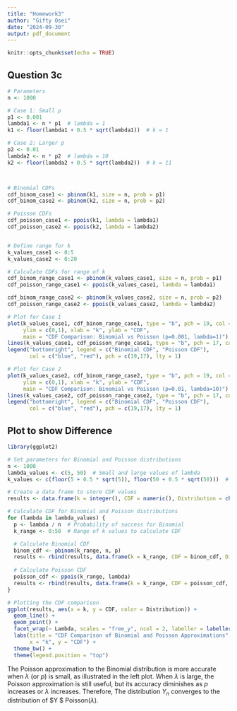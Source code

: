 ```yaml
---
title: "Homework3"
author: "Gifty Osei"
date: "2024-09-30"
output: pdf_document
---
```


```r
knitr::opts_chunk$set(echo = TRUE)
```

## Question 3c

```r
# Parameters
n <- 1000

# Case 1: Small p
p1 <- 0.001
lambda1 <- n * p1  # lambda = 1
k1 <- floor(lambda1 + 0.5 * sqrt(lambda1))  # k = 1

# Case 2: Larger p
p2 <- 0.01
lambda2 <- n * p2  # lambda = 10
k2 <- floor(lambda2 + 0.5 * sqrt(lambda2))  # k = 11



# Binomial CDFs
cdf_binom_case1 <- pbinom(k1, size = n, prob = p1)
cdf_binom_case2 <- pbinom(k2, size = n, prob = p2)

# Poisson CDFs
cdf_poisson_case1 <- ppois(k1, lambda = lambda1)
cdf_poisson_case2 <- ppois(k2, lambda = lambda2)



```

\begin{center} For Case 1:Small $p (p = 0.001, \lambda = 1)$, Binomial CDF at $ k=1$ is `r cdf_binom_case1 ` and Poisson CDF at $k=1$ is `r cdf_poisson_case1`.

For Case 2: Larger $p (p = 0.01, \lambda = 10)$, Binomial CDF at $k=2$ is `r cdf_binom_case2 ` and Poisson CDF at $k=2$ is `r cdf_poisson_case2`.

\end{center}


```r
# Define range for k
k_values_case1 <- 0:5
k_values_case2 <- 0:20

# Calculate CDFs for range of k
cdf_binom_range_case1 <- pbinom(k_values_case1, size = n, prob = p1)
cdf_poisson_range_case1 <- ppois(k_values_case1, lambda = lambda1)

cdf_binom_range_case2 <- pbinom(k_values_case2, size = n, prob = p2)
cdf_poisson_range_case2 <- ppois(k_values_case2, lambda = lambda2)

# Plot for Case 1
plot(k_values_case1, cdf_binom_range_case1, type = "b", pch = 19, col = "blue",
     ylim = c(0,1), xlab = "k", ylab = "CDF",
     main = "CDF Comparison: Binomial vs Poisson (p=0.001, lambda=1)")
lines(k_values_case1, cdf_poisson_range_case1, type = "b", pch = 17, col = "red")
legend("bottomright", legend = c("Binomial CDF", "Poisson CDF"),
       col = c("blue", "red"), pch = c(19,17), lty = 1)

# Plot for Case 2
plot(k_values_case2, cdf_binom_range_case2, type = "b", pch = 19, col = "blue",
     ylim = c(0,1), xlab = "k", ylab = "CDF",
     main = "CDF Comparison: Binomial vs Poisson (p=0.01, lambda=10)")
lines(k_values_case2, cdf_poisson_range_case2, type = "b", pch = 17, col = "red")
legend("bottomright", legend = c("Binomial CDF", "Poisson CDF"),
       col = c("blue", "red"), pch = c(19,17), lty = 1)

```


## Plot to show Difference


```r

library(ggplot2)

# Set parameters for Binomial and Poisson distributions
n <- 1000
lambda_values <- c(5, 50)  # Small and large values of lambda
k_values <- c(floor(5 + 0.5 * sqrt(5)), floor(50 + 0.5 * sqrt(50)))  # Values for k

# Create a data frame to store CDF values
results <- data.frame(k = integer(), CDF = numeric(), Distribution = character(), Lambda = numeric())

# Calculate CDF for Binomial and Poisson distributions
for (lambda in lambda_values) {
  p <- lambda / n  # Probability of success for Binomial
  k_range <- 0:50  # Range of k values to calculate CDF

  # Calculate Binomial CDF
  binom_cdf <- pbinom(k_range, n, p)
  results <- rbind(results, data.frame(k = k_range, CDF = binom_cdf, Distribution = "Binomial", Lambda = lambda))
  
  # Calculate Poisson CDF
  poisson_cdf <- ppois(k_range, lambda)
  results <- rbind(results, data.frame(k = k_range, CDF = poisson_cdf, Distribution = "Poisson", Lambda = lambda))
}

# Plotting the CDF comparison
ggplot(results, aes(x = k, y = CDF, color = Distribution)) +
  geom_line() +
  geom_point() +
  facet_wrap(~ Lambda, scales = "free_y", ncol = 2, labeller = labeller(Lambda = function(x) paste("λ =", x))) +
  labs(title = "CDF Comparison of Binomial and Poisson Approximations",
       x = "k", y = "CDF") +
  theme_bw() +
  theme(legend.position = "top")

```

The Poisson approximation to the Binomial distribution is more accurate when 
$\lambda$ (or $p$) is small, as illustrated in the left plot. When $\lambda$ is large, the Poisson approximation is still useful, but its accuracy diminishes as $p$ increases or $\lambda$ increases.
Therefore, The distribution $Y_n$ converges to the distribution of $Y \sim $ Poisson($\lambda$).